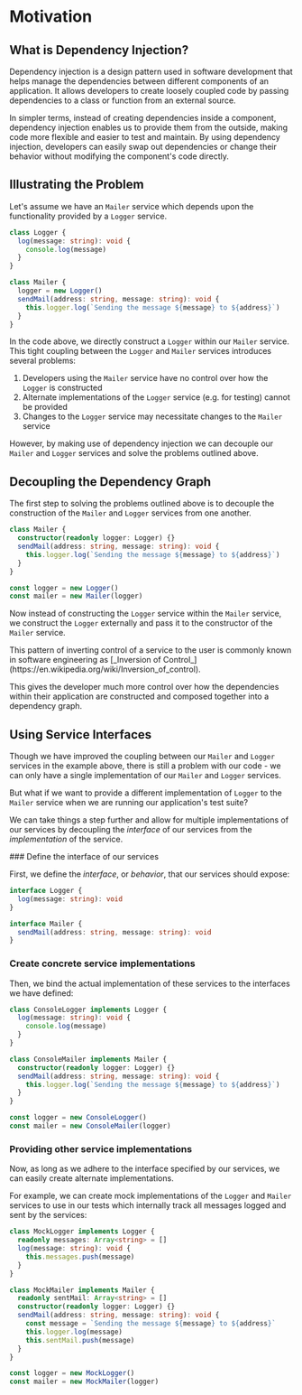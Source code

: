 
# Motivation

## What is Dependency Injection?

Dependency injection is a design pattern used in software development that helps manage the dependencies between different components of an application. It allows developers to create loosely coupled code by passing dependencies to a class or function from an external source.

In simpler terms, instead of creating dependencies inside a component, dependency injection enables us to provide them from the outside, making code more flexible and easier to test and maintain. By using dependency injection, developers can easily swap out dependencies or change their behavior without modifying the component's code directly.

## Illustrating the Problem

Let's assume we have an `Mailer` service which depends upon the functionality provided by a `Logger` service.

```ts
class Logger {
  log(message: string): void {
    console.log(message)
  }
}

class Mailer {
  logger = new Logger()
  sendMail(address: string, message: string): void {
    this.logger.log(`Sending the message ${message} to ${address}`)
  }
}
```

In the code above, we directly construct a `Logger` within our `Mailer` service. This tight coupling between the `Logger` and `Mailer` services introduces several problems:

1. Developers using the `Mailer` service have no control over how the `Logger` is constructed
2. Alternate implementations of the `Logger` service (e.g. for testing) cannot be provided
3. Changes to the `Logger` service may necessitate changes to the `Mailer` service

However, by making use of dependency injection we can decouple our `Mailer` and `Logger` services and solve the problems outlined above.

## Decoupling the Dependency Graph

The first step to solving the problems outlined above is to decouple the construction of the `Mailer` and `Logger` services from one another.

```ts
class Mailer {
  constructor(readonly logger: Logger) {}
  sendMail(address: string, message: string): void {
    this.logger.log(`Sending the message ${message} to ${address}`)
  }
}

const logger = new Logger()
const mailer = new Mailer(logger)
```

Now instead of constructing the `Logger` service within the `Mailer` service, we construct the `Logger` externally and pass it to the constructor of the `Mailer` service.

<Idea>
  This pattern of inverting control of a service to the user is commonly known in software engineering as [_Inversion of Control_](https://en.wikipedia.org/wiki/Inversion_of_control).
</Idea>

This gives the developer much more control over how the dependencies within their application are constructed and composed together into a dependency graph.

## Using Service Interfaces

Though we have improved the coupling between our `Mailer` and `Logger` services in the example above, there is still a problem with our code - we can only have a single implementation of our `Mailer` and `Logger` services.

But what if we want to provide a different implementation of `Logger` to the `Mailer` service when we are running our application's test suite?

We can take things a step further and allow for multiple implementations of our services by decoupling the _interface_ of our services from the _implementation_ of the service.

<Steps>
### Define the interface of our services

First, we define the _interface_, or _behavior_, that our services should expose:

```ts
interface Logger {
  log(message: string): void
}

interface Mailer {
  sendMail(address: string, message: string): void
}
```

### Create concrete service implementations

Then, we bind the actual implementation of these services to the interfaces we have defined:

```ts
class ConsoleLogger implements Logger {
  log(message: string): void {
    console.log(message)
  }
}

class ConsoleMailer implements Mailer {
  constructor(readonly logger: Logger) {}
  sendMail(address: string, message: string): void {
    this.logger.log(`Sending the message ${message} to ${address}`)
  }
}

const logger = new ConsoleLogger()
const mailer = new ConsoleMailer(logger)
```

### Providing other service implementations

Now, as long as we adhere to the interface specified by our services, we can easily create alternate implementations.

For example, we can create mock implementations of the `Logger` and `Mailer` services to use in our tests which internally track all messages logged and sent by the services:

```ts
class MockLogger implements Logger {
  readonly messages: Array<string> = []
  log(message: string): void {
    this.messages.push(message)
  }
}

class MockMailer implements Mailer {
  readonly sentMail: Array<string> = []
  constructor(readonly logger: Logger) {}
  sendMail(address: string, message: string): void {
    const message = `Sending the message ${message} to ${address}`
    this.logger.log(message)
    this.sentMail.push(message)
  }
}

const logger = new MockLogger()
const mailer = new MockMailer(logger)
```
</Steps>
